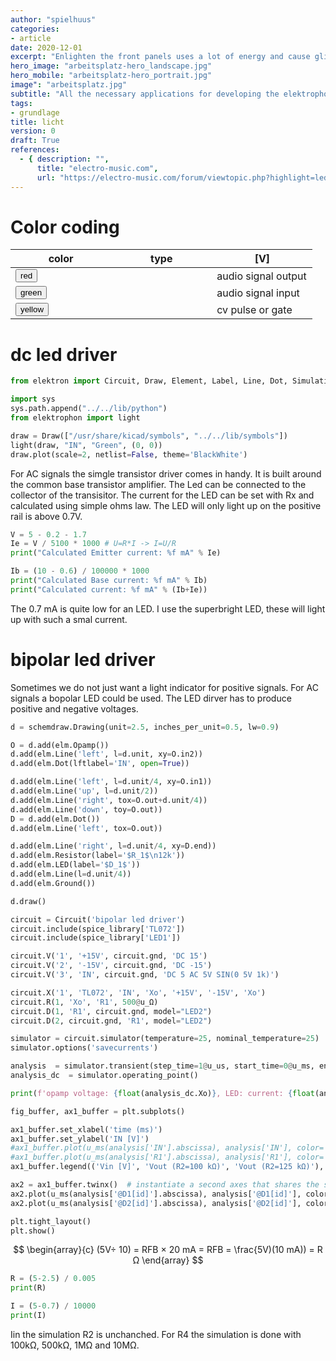 ```yaml
---
author: "spielhuus"
categories:
- article
date: 2020-12-01
excerpt: "Enlighten the front panels uses a lot of energy and cause glitches on the power rail. never the less an eluminated panel looks much better and the different types of connectors can be marked with different colors."
hero_image: "arbeitsplatz-hero_landscape.jpg"
hero_mobile: "arbeitsplatz-hero_portrait.jpg"
image": "arbeitsplatz.jpg"
subtitle: "All the necessary applications for developing the elektrophon."
tags:
- grundlage
title: licht
version: 0
draft: True
references: 
  - { description: "",
      title: "electro-music.com",
      url: "https://electro-music.com/forum/viewtopic.php?highlight=led+driver&t=49449" }
---
```


# Color coding

|color|type|[V]|
|---  |--- |---|
|<button class="button is-danger">red</button>| | audio signal output | +-5 |
|<button class="button is-success">green</button>| | audio signal input | +-5 |
|<button class="button is-warning">yellow</button>| | cv pulse or gate | +10 |

# dc led driver



```python
from elektron import Circuit, Draw, Element, Label, Line, Dot, Simulation

import sys
sys.path.append("../../lib/python")
from elektrophon import light

draw = Draw(["/usr/share/kicad/symbols", "../../lib/symbols"])
light(draw, "IN", "Green", (0, 0))
draw.plot(scale=2, netlist=False, theme='BlackWhite')
```

For AC signals the simgle transistor driver comes in handy. It is built around the common base transistor amplifier. The Led can be connected to the collector of the transisitor. The current for the LED can be set with Rx and calculated using simple ohms law. The LED will only light up on the positive rail is above 0.7V.


```python
V = 5 - 0.2 - 1.7
Ie = V / 5100 * 1000 # U=R*I -> I=U/R
print("Calculated Emitter current: %f mA" % Ie)

Ib = (10 - 0.6) / 100000 * 1000
print("Calculated Base current: %f mA" % Ib)
print("Calculated current: %f mA" % (Ib+Ie))
```

The 0.7 mA is quite low for an LED. I use the superbright LED, these will light up with such a smal current.

# bipolar led driver

Sometimes we do not just want a light indicator for positive signals. For AC signals a bopolar LED could be used. The LED dirver has to produce positive and negative voltages.


```python
d = schemdraw.Drawing(unit=2.5, inches_per_unit=0.5, lw=0.9)

O = d.add(elm.Opamp())
d.add(elm.Line('left', l=d.unit, xy=O.in2))
d.add(elm.Dot(lftlabel='IN', open=True))

d.add(elm.Line('left', l=d.unit/4, xy=O.in1))
d.add(elm.Line('up', l=d.unit/2))
d.add(elm.Line('right', tox=O.out+d.unit/4))
d.add(elm.Line('down', toy=O.out))
D = d.add(elm.Dot())
d.add(elm.Line('left', tox=O.out))

d.add(elm.Line('right', l=d.unit/4, xy=D.end))
d.add(elm.Resistor(label='$R_1$\n12k'))
d.add(elm.LED(label='$D_1$'))
d.add(elm.Line(l=d.unit/4))
d.add(elm.Ground())

d.draw()
```


```python
circuit = Circuit('bipolar led driver')
circuit.include(spice_library['TL072'])
circuit.include(spice_library['LED1'])

circuit.V('1', '+15V', circuit.gnd, 'DC 15')
circuit.V('2', '-15V', circuit.gnd, 'DC -15')
circuit.V('3', 'IN', circuit.gnd, 'DC 5 AC 5V SIN(0 5V 1k)')

circuit.X('1', 'TL072', 'IN', 'Xo', '+15V', '-15V', 'Xo')
circuit.R(1, 'Xo', 'R1', 500@u_Ω)
circuit.D(1, 'R1', circuit.gnd, model="LED2")
circuit.D(2, circuit.gnd, 'R1', model="LED2")

simulator = circuit.simulator(temperature=25, nominal_temperature=25)
simulator.options('savecurrents')

analysis  = simulator.transient(step_time=1@u_us, start_time=0@u_ms, end_time=2@u_ms)
analysis_dc  = simulator.operating_point()

print(f'opamp voltage: {float(analysis_dc.Xo)}, LED: current: {float(analysis_dc["@D1[id]"]*1000)}mA')

```


```python
fig_buffer, ax1_buffer = plt.subplots()

ax1_buffer.set_xlabel('time (ms)')
ax1_buffer.set_ylabel('IN [V]')
#ax1_buffer.plot(u_ms(analysis['IN'].abscissa), analysis['IN'], color='Blue')
#ax1_buffer.plot(u_ms(analysis['R1'].abscissa), analysis['R1'], color='Red')
ax1_buffer.legend(('Vin [V]', 'Vout (R2=100 kΩ)', 'Vout (R2=125 kΩ)'), loc=(0.01,0.65))

ax2 = ax1_buffer.twinx()  # instantiate a second axes that shares the same x-axis
ax2.plot(u_ms(analysis['@D1[id]'].abscissa), analysis['@D1[id]'], color='Green')
ax2.plot(u_ms(analysis['@D2[id]'].abscissa), analysis['@D2[id]'], color='LightGreen')

plt.tight_layout()
plt.show()
```

$$
\begin{array}{c}
(5V÷ 10) = RFB × 20 mA = RFB = \frac{5V)(10 mA)) = R Ω
\end{array}
$$


```python
R = (5-2.5) / 0.005
print(R)

I = (5-0.7) / 10000
print(I)
```

Iin the simulation R2 is unchanched. For R4 the simulation is done with 100kΩ, 500kΩ, 1MΩ and 10MΩ.
